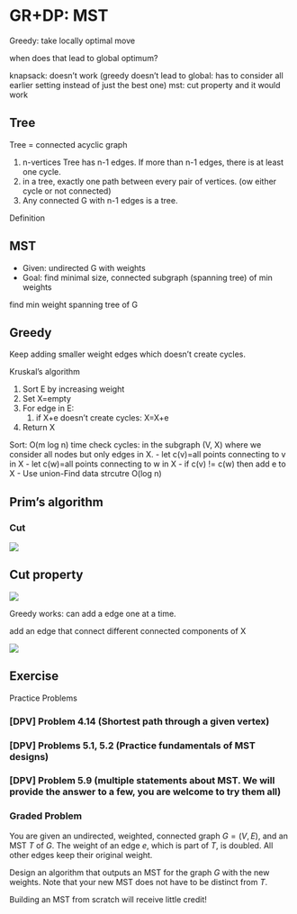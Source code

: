 # GR+DP: MST


Greedy: take locally optimal move

when does that lead to global optimum?

knapsack: doesn't work (greedy doesn't lead to global: has to consider all earlier setting instead of just the best one)
mst: cut property and it would work




## Tree

Tree = connected acyclic graph

1. n-vertices Tree has n-1 edges. If more than n-1 edges, there is at least one cycle.
2. in a tree, exactly one path between every pair of vertices. (ow either cycle or not connected)
3. Any connected G with n-1 edges is a tree.



Definition

::: {#def-}
## MST

- Given: undirected G with weights
- Goal: find minimal size, connected subgraph (spanning tree) of min weights

find min weight spanning tree of G

:::

## Greedy
Keep adding smaller weight edges which doesn't create cycles.


Kruskal's algorithm

1. Sort E by increasing weight
2. Set X=empty
3. For edge in E:
   1. if X+e doesn't create cycles: X=X+e
4. Return X

Sort: O(m log n) time
check cycles: in the subgraph (V, X) where we consider all nodes but only edges in X.
    - let c(v)=all points connecting to v in X
    - let c(w)=all points connecting to w in X
    - if c(v) != c(w) then add e to X
  - Use union-Find data strcutre O(log n)
  


## Prim's algorithm
### Cut
![](assests/img/20250220115928.png)


::: {#lem-}
## Cut property

![](assests/img/20250220120219.png)
:::

Greedy works: can add a edge one at a time. 

add an edge that connect different connected components of X




![](assests/img/20250220122719.png)




## Exercise


Practice Problems

### [DPV] Problem 4.14 (Shortest path through a given vertex)

### [DPV] Problems 5.1, 5.2 (Practice fundamentals of MST designs)

### [DPV] Problem 5.9 (multiple statements about MST. We will provide the answer to a few, you are welcome to try them all)

### Graded Problem

You are given an undirected, weighted, connected graph $G=(V, E)$, and an MST $T$ of $G$. The weight of an edge $e$, which is part of $T$, is doubled. All other edges keep their original weight.

Design an algorithm that outputs an MST for the graph $G$ with the new weights. Note that your new MST does not have to be distinct from $T$.

Building an MST from scratch will receive little credit!


